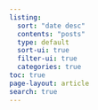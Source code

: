 ```yaml
---
listing:
  sort: "date desc"
  contents: "posts"
  type: default
  sort-ui: true
  filter-ui: true
  categories: true
toc: true
page-layout: article
search: true
---
```

